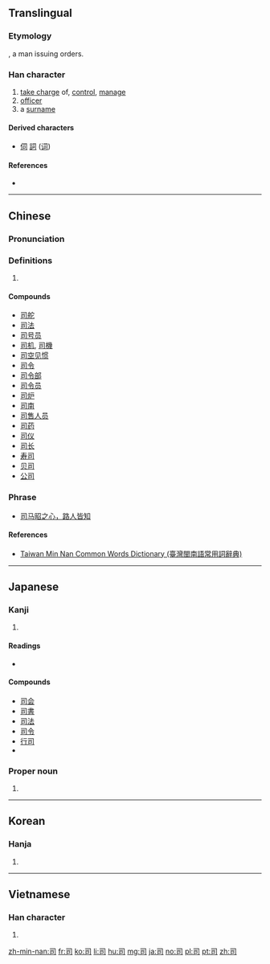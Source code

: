 ==Translingual==
{{stroke order}}

===Etymology===
{{Han compound|口|t1=mouth|人|t2=man|ls=ic}}, a man issuing orders.

===Han character===
{{Han char|rn=30|rad=口|as=02|sn=5|four=17620|canj=SMR|ids=⿹𠃌𠮛}}

# [[take charge]] of, [[control]], [[manage]]
# [[officer]]
# a [[surname]]

====Derived characters====
* [[伺]] [[詞]] ([[词]])

====References====
* {{Han ref|kx=0174.030|dkj=03257|dj=0385.080|hdz=10572.080|uh=53F8|ud=21496|bh=A571|bd=42353}}

----

==Chinese==
{{zh-forms}}

===Pronunciation===
{{zh-pron
|m=sī
|c=si1
|mn=sai/si/su
|mn_note=sai, si - vernacular, su - literary
|mc=y
|oc=y
|cat=v,n
}}

===Definitions===
{{zh-hanzi}}

# {{defn|Han|sort=口02}}

====Compounds====
* [[司舵]]
* [[司法]]
* [[司号员]]
* [[司机]], [[司機]]
* [[司空见惯]]
* [[司令]]
* [[司令部]]
* [[司令员]]
* [[司炉]]
* [[司南]]
* [[司售人员]]
* [[司药]]
* [[司仪]]
* [[司长]]
* [[寿司]]
* [[贝司]]
* [[公司]]

===Phrase===
* [[司马昭之心，路人皆知]]

====References====
* [http://twblg.dict.edu.tw/holodict_new/index.html Taiwan Min Nan Common Words Dictionary (臺灣閩南語常用詞辭典)]

----

==Japanese==

===Kanji===
{{ja-kanji|grade=4|rs=口02}}

# {{defn|lang=ja|sort=口02}}

====Readings====
* {{ja-readings|goon=[[し]] (shi)|kanon=[[し]] (shi)|kanyoon=[[す]] (su, rare)|on=[[じ]] (ji)|kun=[[つかさどる]] (tsukasadoru), [[つかさ]] (tsukasa)}}

====Compounds====
* [[司会]]
* [[司書]]
* [[司法]]
* [[司令]]
* [[行司]]
* {{term|寿司||{{l|en|sushi}}|tr=[[すし]], {{l|ja|sushi|sc=Latn}}|lang=ja}}

===Proper noun===
{{ja-pos|proper|つかさ}}

# {{given name|male|lang=ja|sort=つかさ}}

----

==Korean==

===Hanja===
{{ko-hanja|hangeul=[[사]]|rv=sa|mr=sa}}

# {{defn|lang=ko|sort=口02}}

----

==Vietnamese==

===Han character===
{{vi-hantu|[[ti]], [[tư]], [[tơ]], [[hoàng]], [[tương]]|rs=口02}}

# {{defn|lang=vi|sort=口02}}

[[zh-min-nan:司]]
[[fr:司]]
[[ko:司]]
[[li:司]]
[[hu:司]]
[[mg:司]]
[[ja:司]]
[[no:司]]
[[pl:司]]
[[pt:司]]
[[zh:司]]